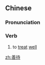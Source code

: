 ==Chinese==
{{zh-forms}}

===Pronunciation===
{{zh-pron
|m=shàndài
|c=sin6 doi6
|h=pfs=san-thai
|mn=siān-thāi
|cat=v
}}

===Verb===
{{zh-verb}}

# to [[treat]] [[well]]

[[zh:善待]]
